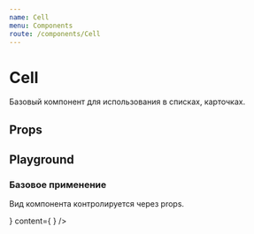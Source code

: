 ```yaml
---
name: Cell
menu: Components
route: /components/Cell
---
```





<ThemeSelect />

# Cell
Базовый компонент для использования в списках, карточках.

## Props
<Props of={Cell} />

## Playground

### Базовое применение
Вид компонента контролируется через props. 

<Playground>
  <ThemeBackground>
      <Cell
        left={ <CellIcon as='img' src='https://user-images.githubusercontent.com/1813468/98660938-ecaf4080-2356-11eb-839e-20489183c440.png' alt='avocado' /> }
        content={ <TextBox title='Hello World of Plasma' subTitle='Use with wisdom' /> }
      />
  </ThemeBackground>
</Playground>